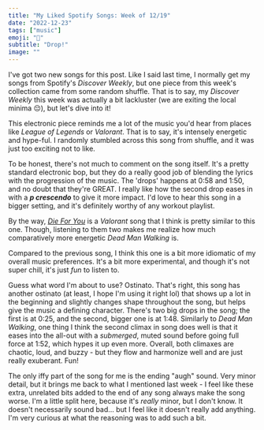 ```yaml
---
title: "My Liked Spotify Songs: Week of 12/19"
date: "2022-12-23"
tags: ["music"]
emoji: "🎵"
subtitle: "Drop!"
image: ""
---
```


I've got two new songs for this post. Like I said last time, I normally get my songs
from Spotify's _Discover Weekly_, but one piece from this week's collection came
from some random shuffle. That is to say, my _Discover Weekly_ this week was actually a bit
lackluster (we are exiting the local minima 😔), but let's dive into it!

<SongFeature songName="Dead Man Walking" songArtist="Grant & Ellis" songYear="2022" songLink="https://www.youtube.com/embed/KKCi_85Hg9M" />

This electronic piece reminds me a lot of the music you'd hear from places like
_League of Legends_ or _Valorant_. That is to say, it's intensely energetic and
hype-ful. I randomly stumbled across this song from shuffle, and it was just too
exciting not to like.

To be honest, there's not much to comment on the song itself. It's a pretty standard
electronic bop, but they do a really good job of blending the lyrics with the progression
of the music. The 'drops' happens at 0:58 and 1:50, and no doubt that they're GREAT.
I really like how the second drop eases in with a **_p crescendo_** to give it more impact.
I'd love to hear this song in a bigger setting, and it's definitely worthy of any workout playlist.

By the way, _[Die For You](https://www.youtube.com/watch?v=h7MYJghRWt0)_ is a _Valorant_ song
that I think is pretty similar to this one. Though, listening to them two makes me realize
how much comparatively more energetic _Dead Man Walking_ is.

<SongFeature songName="One Whole Me" songArtist="Dev Lemons" songYear="2022" songLink="https://www.youtube.com/embed/JI6vb3sANck" />

Compared to the previous song, I think this one is a bit more idiomatic of my
overall music preferences. It's a bit more experimental, and though it's not
super chill, it's just _fun_ to listen to.

Guess what word I'm about to use? Ostinato. That's right, this song has another
ostinato (at least, I hope I'm using it right lol) that shows up a lot in the
beginning and slightly changes shape throughout the song, but helps give
the music a defining character. There's two big drops in the song; the first is at
0:25, and the second, bigger one is at 1:48. Similarly to _Dead Man Walking_, one thing I think
the second climax in song does well is that it eases into the all-out with a _submerged_, muted sound before
going full force at 1:52, which hypes it up even more. Overall, both climaxes are chaotic, loud, and
buzzy - but they flow and harmonize well and are just really exuberant. Fun!

The only iffy part of the song for me is the ending "augh" sound. Very minor detail,
but it brings me back to what I mentioned last week - I feel like these extra, unrelated
bits added to the end of any song always make the song worse. I'm a little split here,
because it's _really_ minor, but I don't know. It doesn't necessarily sound bad... but
I feel like it doesn't really add anything. I'm very curious at what the reasoning
was to add such a bit.
